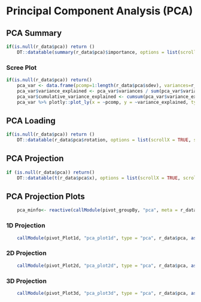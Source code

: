 
# Principal Component Analysis (PCA)

## PCA Summary

```r
if(is.null(r_data$pca)) return ()
    DT::datatable(summary(r_data$pca)$importance, options = list(scrollX = TRUE, scrollY = "210px", searching=F))
```

### Scree Plot

```r
if(is.null(r_data$pca)) return()
    pca_var <- data.frame(pcomp=1:length(r_data$pca$sdev), variances=r_data$pca$sdev^2)
    pca_var$variance_explained <- pca_var$variances / sum(pca_var$variances) * 100
    pca_var$cumulative_variance_explained <- cumsum(pca_var$variance_explained)
    pca_var %>% plotly::plot_ly(x = ~pcomp, y = ~variance_explained, type = "bar")
```

## PCA Loading

```r
if(is.null(r_data$pca)) return ()
    DT::datatable(r_data$pca$rotation, options = list(scrollX = TRUE, scrollY = "210px"))
```

## PCA Projection

```r
if (is.null(r_data$pca)) return()
    DT::datatable(t(r_data$pca$x), options = list(scrollX = TRUE, scrollY = "210px", searching=T))
```
    
## PCA Projection Plots

```r
    pca_minfo<- reactive(callModule(pivot_groupBy, "pca", meta = r_data$meta))
```

### 1D Projection

```r
    callModule(pivot_Plot1d, "pca_plot1d", type = "pca", r_data$pca, as.data.frame(r_data$pca$x), minfo = pca_minfo())
```

### 2D Projection

```r
    callModule(pivot_Plot2d, "pca_plot2d", type = "pca", r_data$pca, as.data.frame(r_data$pca$x), minfo = pca_minfo())
```

### 3D Projection

```r
    callModule(pivot_Plot3d, "pca_plot3d", type = "pca", r_data$pca, as.data.frame(r_data$pca$x), minfo = pca_minfo())
```

